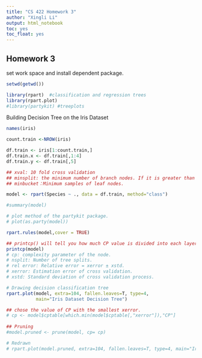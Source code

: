```yaml
---
title: "CS 422 Homework 3"
author: "Xingli Li"
output: html_notebook
toc: yes
toc_float: yes
---
```


## Homework 3

set work space and install dependent package.

```r

setwd(getwd())

library(rpart)  #classification and regression trees
library(rpart.plot)
#library(partykit) #treeplots
```

Building Decision Tree on the Iris Dataset

```r

names(iris)

count.train <-NROW(iris)

df.train <- iris[1:count.train,]
df.train.x <- df.train[,1:4]
df.train.y <- df.train[,5]
```

```r

## xval: 10 fold cross validation
## minsplit: the minimum number of branch nodes. If it is greater than or equal to 20, the node will continue to divide, otherwise it will stop.
## minbucket：Minimum samples of leaf nodes. 

model <- rpart(Species ~ ., data = df.train, method="class")

#summary(model)

# plot method of the partykit package.
# plot(as.party(model))

rpart.rules(model,cover = TRUE)

## printcp() will tell you how much CP value is divided into each layer and what the average relative error is.
printcp(model)
# cp: complexity parameter of the node.
# nsplit: Number of tree splits.
# rel error: Relative error = xerror ± xstd.
# xerror: Estimation error of cross validation.
# xstd: Standard deviation of cross validation process.
```

```r
# Drawing decision classification tree
rpart.plot(model, extra=104, fallen.leaves=T, type=4,
           main="Iris Dataset Decision Tree") 

## chose the value of CP with the smallest xerror.
# cp <- model$cptable[which.min(model$cptable[,"xerror"]),"CP"]
                    
## Pruning
#model.pruned <- prune(model, cp= cp)  

# Redrawn
# rpart.plot(model.pruned, extra=104, fallen.leaves=T, type=4, main="Iris Dataset Decision Tree")
```
